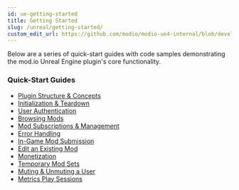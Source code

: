 ```yaml
---
id: ue-getting-started
title: Getting Started
slug: /unreal/getting-started/
custom_edit_url: https://github.com/modio/modio-ue4-internal/blob/develop/Plugins/Modio/Doc/getting-started/getting-started.mdx
---
```


Below are a series of quick-start guides with code samples demonstrating the mod.io Unreal Engine plugin's core functionality.

### Quick-Start Guides

- [Plugin Structure & Concepts](plugin-structure)
- [Initialization & Teardown](initialization)
- [User Authentication](user-authentication)
- [Browsing Mods](browsing-mods)
- [Mod Subscriptions & Management](mod-subscriptions)
- [Error Handling](error-handling)
- [In-Game Mod Submission](submit-mods)
- [Edit an Existing Mod](edit-mods)
- [Monetization](monetization)
- [Temporary Mod Sets](temporary-mods)
- [Muting & Unmuting a User](mute-user)
- [Metrics Play Sessions](metrics-play-sessions)